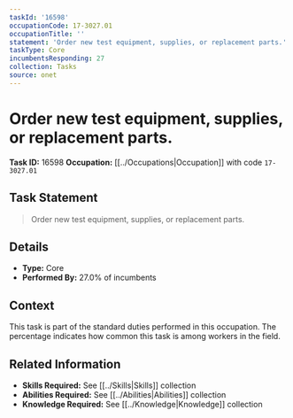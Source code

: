 ```yaml
---
taskId: '16598'
occupationCode: 17-3027.01
occupationTitle: ''
statement: 'Order new test equipment, supplies, or replacement parts.'
taskType: Core
incumbentsResponding: 27
collection: Tasks
source: onet
---
```

# Order new test equipment, supplies, or replacement parts.

**Task ID:** 16598
**Occupation:** [[../Occupations|Occupation]] with code `17-3027.01`

## Task Statement

> Order new test equipment, supplies, or replacement parts.

## Details

- **Type:** Core
- **Performed By:** 27.0% of incumbents

## Context

This task is part of the standard duties performed in this occupation. The percentage indicates how common this task is among workers in the field.

## Related Information

- **Skills Required:** See [[../Skills|Skills]] collection
- **Abilities Required:** See [[../Abilities|Abilities]] collection
- **Knowledge Required:** See [[../Knowledge|Knowledge]] collection
